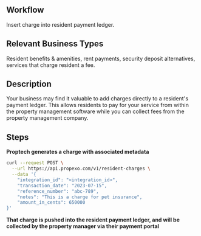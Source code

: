 ## Workflow

Insert charge into resident payment ledger.

## Relevant Business Types

Resident benefits & amenities, rent payments, security deposit alternatives, services that charge resident a fee.

## Description

Your business may find it valuable to add charges directly to a resident's payment ledger. This allows residents to pay for your service from within the property management software while you can collect fees from the property management company. 

## Steps

**Proptech generates a charge with associated metadata**
<CodeBlock title="Example transaction for $50.00">
```bash 
curl --request POST \
  --url https://api.propexo.com/v1/resident-charges \
  --data '{
    "integration_id": "<integration_id>",
    "transaction_date": "2023-07-15",
    "reference_number": "abc-789",
    "notes": "This is a charge for pet insurance",
    "amount_in_cents": 650000
}'
```
</CodeBlock>

**That charge is pushed into the resident payment ledger, and will be collected by the property manager via their payment portal**